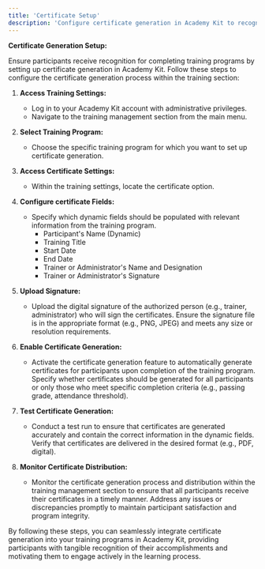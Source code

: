 ```yaml
---
title: 'Certificate Setup'
description: 'Configure certificate generation in Academy Kit to recognize participants' completion of training programs.'
---
```


**Certificate Generation Setup:**

Ensure participants receive recognition for completing training programs by setting up certificate generation in Academy Kit. Follow these steps to configure the certificate generation process within the training section:

1. **Access Training Settings:**
   - Log in to your Academy Kit account with administrative privileges.
   - Navigate to the training management section from the main menu.

2. **Select Training Program:**
   - Choose the specific training program for which you want to set up certificate generation.

3. **Access Certificate Settings:**
   - Within the training settings, locate the certificate option.

4. **Configure certificate Fields:**
   - Specify which dynamic fields should be populated with relevant information from the training program.
     - Participant's Name (Dynamic)
     - Training Title
     - Start Date
     - End Date
     - Trainer or Administrator's Name and Designation
     - Trainer or Administrator's Signature

5. **Upload Signature:**
   - Upload the digital signature of the authorized person (e.g., trainer, administrator) who will sign the certificates. Ensure the signature file is in the appropriate format (e.g., PNG, JPEG) and meets any size or resolution requirements.

6. **Enable Certificate Generation:**
   - Activate the certificate generation feature to automatically generate certificates for participants upon completion of the training program. Specify whether certificates should be generated for all participants or only those who meet specific completion criteria (e.g., passing grade, attendance threshold).

7. **Test Certificate Generation:**
   - Conduct a test run to ensure that certificates are generated accurately and contain the correct information in the dynamic fields. Verify that certificates are delivered in the desired format (e.g., PDF, digital).

8. **Monitor Certificate Distribution:**
    - Monitor the certificate generation process and distribution within the training management section to ensure that all participants receive their certificates in a timely manner. Address any issues or discrepancies promptly to maintain participant satisfaction and program integrity.

By following these steps, you can seamlessly integrate certificate generation into your training programs in Academy Kit, providing participants with tangible recognition of their accomplishments and motivating them to engage actively in the learning process.
